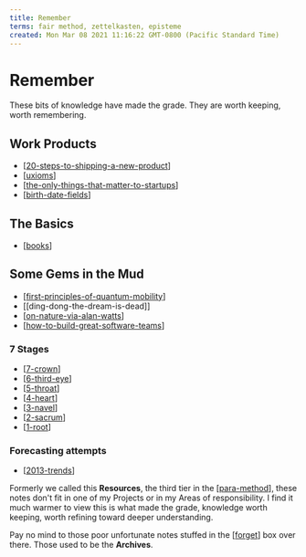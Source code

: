 ```yaml
---
title: Remember
terms: fair method, zettelkasten, episteme
created: Mon Mar 08 2021 11:16:22 GMT-0800 (Pacific Standard Time)
---
```


# Remember

These bits of knowledge have made the grade. They are worth keeping, worth remembering.

## Work Products

- [[20-steps-to-shipping-a-new-product]]
- [[uxioms]]
- [[the-only-things-that-matter-to-startups]]
- [[birth-date-fields]]

## The Basics

- [[books]]

## Some Gems in the Mud

- [[first-principles-of-quantum-mobility]]
- [[ding-dong-the-dream-is-dead]]
- [[on-nature-via-alan-watts]]
- [[how-to-build-great-software-teams]]

### 7 Stages

- [[7-crown]]
- [[6-third-eye]]
- [[5-throat]]
- [[4-heart]]
- [[3-navel]]
- [[2-sacrum]]
- [[1-root]]

### Forecasting attempts

- [[2013-trends]]

Formerly we called this **Resources**, the third tier in the [[para-method]], these notes don't fit in one of my Projects or in my Areas of responsibility. I find it much warmer to view this is what made the grade, knowledge worth keeping, worth refining toward deeper understanding.

Pay no mind to those poor unfortunate notes stuffed in the [[forget]] box over there. Those used to be the **Archives**.

[//begin]: # 'Autogenerated link references for markdown compatibility'
[on-nature-via-alan-watts]: remember/on-nature-via-alan-watts 'On Nature, via Alan Watts'
[how-to-build-great-software-teams]: remember/ux/how-to-build-great-software-teams "We're trying to build great software (teams)"
[forget]: forget 'Forget'
[20-steps-to-shipping-a-new-product]: remember/20-steps-to-shipping-a-new-product '20 Steps To Shipping A New Product'
[uxioms]: remember/uxioms 'Uxioms'
[the-only-things-that-matter-to-startups]: remember/the-only-things-that-matter-to-startups 'The only things that matter to a startup'
[birth-date-fields]: remember/birth-date-fields 'Happy birthday - Date of birth input field best practices'
[books]: remember/books 'Books'
[first-principles-of-quantum-mobility]: remember/first-principles-of-quantum-mobility 'First Principles of Quantum Mobility'
[7-crown]: remember/7-crown 'Crown'
[6-third-eye]: remember/6-third-eye 'Third Eye'
[5-throat]: remember/5-throat 'Throat'
[4-heart]: remember/4-heart 'Heart'
[3-navel]: remember/3-navel 'Navel'
[2-sacrum]: remember/2-sacrum 'Sacrum'
[1-root]: remember/1-root 'Root'
[2013-trends]: remember/2013-trends 'Trends to Watch in 2013'
[para-method]: intend/para-method 'PARA method'
[//end]: # 'Autogenerated link references'
